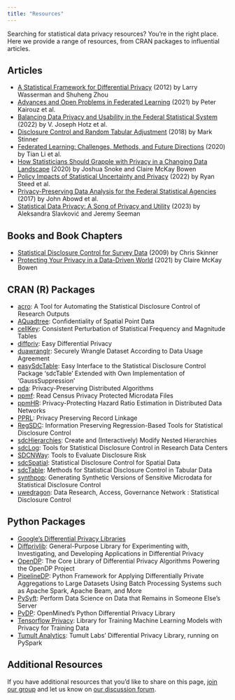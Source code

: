 ```yaml
---
title: "Resources"
---
```


Searching for statistical data privacy resources? You’re in the right place. Here we provide a range of resources, from CRAN packages to influential articles.

## Articles

- [A Statistical Framework for Differential Privacy](https://doi.org/10.1198/jasa.2009.tm08651) (2012) by Larry Wasserman and Shuheng Zhou
- [Advances and Open Problems in Federated Learning](https://www.nowpublishers.com/article/Details/MAL-083) (2021) by Peter Kairouz et al.
- [Balancing Data Privacy and Usability in the Federal Statistical System](https://www.pnas.org/doi/full/10.1073/pnas.2104906119) (2022) by V. Joseph Hotz et al.
- [Disclosure Control and Random Tabular Adjustment](https://nces.ed.gov/FCSM/pdf/G5_Stinner_2018FCSM.pdf) (2018) by Mark Stinner
- [Federated Learning: Challenges, Methods, and Future Directions](https://ieeexplore.ieee.org/document/9084352) (2020) by Tian Li et al.
- [How Statisticians Should Grapple with Privacy in a Changing Data Landscape](https://chance.amstat.org/2020/11/changing-data-landscape/) (2020) by Joshua Snoke and Claire McKay Bowen
- [Policy Impacts of Statistical Uncertainty and Privacy](https://www.science.org/doi/10.1126/science.abq4481) (2022) by Ryan Steed et al.
- [Privacy-Preserving Data Analysis for the Federal Statistical Agencies](https://cra.org/ccc/wp-content/uploads/sites/2/2015/01/CCCPrivacyTaskForcePaperRevised-FINAL.pdf) (2017) by John Abowd et al.
- [Statistical Data Privacy: A Song of Privacy and Utility](https://www.annualreviews.org/doi/abs/10.1146/annurev-statistics-033121-112921) (2023) by Aleksandra Slavković and Jeremy Seeman

## Books and Book Chapters

- [Statistical Disclosure Control for Survey Data](https://www.sciencedirect.com/science/article/abs/pii/S0169716108000151) (2009) by Chris Skinner
- [Protecting Your Privacy in a Data-Driven World](https://www.amazon.com/Protecting-Privacy-Data-Driven-Statistical-Reasoning-ebook/dp/B09JM4LTJ7/) (2021) by Claire McKay Bowen

## CRAN (R) Packages

- [acro](https://cran.r-project.org/web/packages/acro/index.html): A Tool for Automating the Statistical Disclosure Control of Research Outputs
- [AQuadtree](https://cran.r-project.org/web/packages/AQuadtree/index.html): Confidentiality of Spatial Point Data
- [cellKey](https://cran.r-project.org/web/packages/cellKey/): Consistent Perturbation of Statistical Frequency and Magnitude Tables
- [diffpriv](https://cran.r-project.org/web/packages/diffpriv/index.html): Easy Differential Privacy
- [duawranglr](https://cran.r-project.org/web/packages/duawranglr/index.html): Securely Wrangle Dataset According to Data Usage Agreement
- [easySdcTable](https://cran.r-project.org/web/packages/easySdcTable/index.html): Easy Interface to the Statistical Disclosure Control Package 'sdcTable' Extended with Own Implementation of 'GaussSuppression'
- [pda](https://cran.r-project.org/web/packages/pda/index.html): Privacy-Preserving Distributed Algorithms
- [ppmf](https://cran.r-project.org/web/packages/ppmf/index.html): Read Census Privacy Protected Microdata Files
- [ppmHR](https://cran.r-project.org/web/packages/ppmHR/index.html): Privacy-Protecting Hazard Ratio Estimation in Distributed Data Networks
- [PPRL](https://cran.r-project.org/web/packages/PPRL/index.html): Privacy Preserving Record Linkage
- [RegSDC](https://cran.r-project.org/web/packages/RegSDC/index.html): Information Preserving Regression-Based Tools for Statistical Disclosure Control
- [sdcHierarchies](https://cran.r-project.org/web/packages/sdcHierarchies/index.html): Create and (Interactively) Modify Nested Hierarchies
- [sdcLog](https://cran.r-project.org/web/packages/sdcLog/index.html): Tools for Statistical Disclosure Control in Research Data Centers
- [SDCNWay](https://cran.r-project.org/web/packages/SDCNway/index.html): Tools to Evaluate Disclosure Risk
- [sdcSpatial](https://cran.r-project.org/web/packages/sdcSpatial/index.html): Statistical Disclosure Control for Spatial Data
- [sdcTable](https://cran.r-project.org/web/packages/sdcTable/index.html): Methods for Statistical Disclosure Control in Tabular Data
- [synthpop](https://cran.r-project.org/web/packages/synthpop/index.html): Generating Synthetic Versions of Sensitive Microdata for Statistical Disclosure Control
- [uwedragon](https://cran.r-project.org/web/packages/uwedragon/index.html): Data Research, Access, Governance Network : Statistical Disclosure Control

## Python Packages

- [Google's Differential Privacy Libraries](https://github.com/google/differential-privacy)
- [Diffprivlib](https://github.com/IBM/differential-privacy-library): General-Purpose Library for Experimenting with, Investigating, and Developing Applications in Differential Privacy
- [OpenDP](https://github.com/opendp/opendp): The Core Library of Differential Privacy Algorithms Powering the OpenDP Project
- [PipelineDP](https://github.com/OpenMined/PipelineDP): Python Framework for Applying Differentially Private Aggregations to Large Datasets Using Batch Processing Systems such as Apache Spark, Apache Beam, and More 
- [PySyft](https://github.com/OpenMined/PySyft): Perform Data Science on Data that Remains in Someone Else's Server
- [PyDP](https://github.com/OpenMined/PyDP): OpenMined's Python Differential Privacy Library
- [Tensorflow Privacy](https://github.com/tensorflow/privacy): Library for Training Machine Learning Models with Privacy for Training Data 
- [Tumult Analytics](https://gitlab.com/tumult-labs/analytics): Tumult Labs' Differential Privacy Library, running on PySpark

## Additional Resources

If you have additional resources that you'd like to share on this page, [join our group](https://PrivacyConfidentialityIG.github.io/join.html) and let us know on [our discussion forum](https://github.com/orgs/PrivacyConfidentialityIG/discussions).
